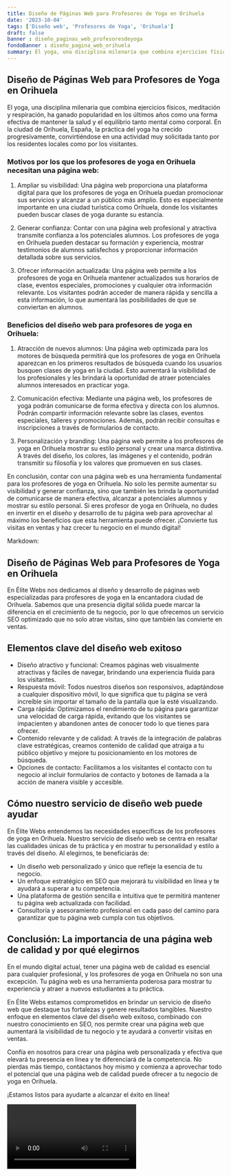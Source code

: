 ```yaml
---
title: Diseño de Páginas Web para Profesores de Yoga en Orihuela
date: '2023-10-04'
tags: ['Diseño web', 'Profesores de Yoga', 'Orihuela']
draft: false
banner : diseño_paginas_web_profesoresdeyoga
fondoBanner : diseño_pagina_web_orihuela
summary: El yoga, una disciplina milenaria que combina ejercicios físicos, meditación y respiración, ha ganado popularidad en los últimos años como una forma efectiva de mantener la salud y el equilibrio tanto mental como corporal. En la ciudad de Orihuela, España, la práctica del yoga ha crecido progresivamente, convirtiéndose en una actividad muy solicitada tanto por los residentes locales como por los visitantes.
---
```


## Diseño de Páginas Web para Profesores de Yoga en Orihuela

El yoga, una disciplina milenaria que combina ejercicios físicos, meditación y respiración, ha ganado popularidad en los últimos años como una forma efectiva de mantener la salud y el equilibrio tanto mental como corporal. En la ciudad de Orihuela, España, la práctica del yoga ha crecido progresivamente, convirtiéndose en una actividad muy solicitada tanto por los residentes locales como por los visitantes.

### Motivos por los que los profesores de yoga en Orihuela necesitan una página web:

1. Ampliar su visibilidad: Una página web proporciona una plataforma digital para que los profesores de yoga en Orihuela puedan promocionar sus servicios y alcanzar a un público más amplio. Esto es especialmente importante en una ciudad turística como Orihuela, donde los visitantes pueden buscar clases de yoga durante su estancia.

2. Generar confianza: Contar con una página web profesional y atractiva transmite confianza a los potenciales alumnos. Los profesores de yoga en Orihuela pueden destacar su formación y experiencia, mostrar testimonios de alumnos satisfechos y proporcionar información detallada sobre sus servicios.

3. Ofrecer información actualizada: Una página web permite a los profesores de yoga en Orihuela mantener actualizados sus horarios de clase, eventos especiales, promociones y cualquier otra información relevante. Los visitantes podrán acceder de manera rápida y sencilla a esta información, lo que aumentará las posibilidades de que se conviertan en alumnos.

### Beneficios del diseño web para profesores de yoga en Orihuela:

1. Atracción de nuevos alumnos: Una página web optimizada para los motores de búsqueda permitirá que los profesores de yoga en Orihuela aparezcan en los primeros resultados de búsqueda cuando los usuarios busquen clases de yoga en la ciudad. Esto aumentará la visibilidad de los profesionales y les brindará la oportunidad de atraer potenciales alumnos interesados en practicar yoga.

2. Comunicación efectiva: Mediante una página web, los profesores de yoga podrán comunicarse de forma efectiva y directa con los alumnos. Podrán compartir información relevante sobre las clases, eventos especiales, talleres y promociones. Además, podrán recibir consultas e inscripciones a través de formularios de contacto.

3. Personalización y branding: Una página web permite a los profesores de yoga en Orihuela mostrar su estilo personal y crear una marca distintiva. A través del diseño, los colores, las imágenes y el contenido, podrán transmitir su filosofía y los valores que promueven en sus clases.

En conclusión, contar con una página web es una herramienta fundamental para los profesores de yoga en Orihuela. No solo les permite aumentar su visibilidad y generar confianza, sino que también les brinda la oportunidad de comunicarse de manera efectiva, alcanzar a potenciales alumnos y mostrar su estilo personal. Si eres profesor de yoga en Orihuela, no dudes en invertir en el diseño y desarrollo de tu página web para aprovechar al máximo los beneficios que esta herramienta puede ofrecer. ¡Convierte tus visitas en ventas y haz crecer tu negocio en el mundo digital!

<GifSeo />

<Cta />

Markdown:

## Diseño de Páginas Web para Profesores de Yoga en Orihuela

En Élite Webs nos dedicamos al diseño y desarrollo de páginas web especializadas para profesores de yoga en la encantadora ciudad de Orihuela. Sabemos que una presencia digital sólida puede marcar la diferencia en el crecimiento de tu negocio, por lo que ofrecemos un servicio SEO optimizado que no solo atrae visitas, sino que también las convierte en ventas.

## Elementos clave del diseño web exitoso

- Diseño atractivo y funcional: Creamos páginas web visualmente atractivas y fáciles de navegar, brindando una experiencia fluida para los visitantes.
- Respuesta móvil: Todos nuestros diseños son responsivos, adaptándose a cualquier dispositivo móvil, lo que significa que tu página se verá increíble sin importar el tamaño de la pantalla que la esté visualizando.
- Carga rápida: Optimizamos el rendimiento de tu página para garantizar una velocidad de carga rápida, evitando que los visitantes se impacienten y abandonen antes de conocer todo lo que tienes para ofrecer.
- Contenido relevante y de calidad: A través de la integración de palabras clave estratégicas, creamos contenido de calidad que atraiga a tu público objetivo y mejore tu posicionamiento en los motores de búsqueda.
- Opciones de contacto: Facilitamos a los visitantes el contacto con tu negocio al incluir formularios de contacto y botones de llamada a la acción de manera visible y accesible.

## Cómo nuestro servicio de diseño web puede ayudar

En Élite Webs entendemos las necesidades específicas de los profesores de yoga en Orihuela. Nuestro servicio de diseño web se centra en resaltar las cualidades únicas de tu práctica y en mostrar tu personalidad y estilo a través del diseño. Al elegirnos, te beneficiarás de:

- Un diseño web personalizado y único que refleje la esencia de tu negocio.
- Un enfoque estratégico en SEO que mejorará tu visibilidad en línea y te ayudará a superar a tu competencia.
- Una plataforma de gestión sencilla e intuitiva que te permitirá mantener tu página web actualizada con facilidad.
- Consultoría y asesoramiento profesional en cada paso del camino para garantizar que tu página web cumpla con tus objetivos.

## Conclusión: La importancia de una página web de calidad y por qué elegirnos

En el mundo digital actual, tener una página web de calidad es esencial para cualquier profesional, y los profesores de yoga en Orihuela no son una excepción. Tu página web es una herramienta poderosa para mostrar tu experiencia y atraer a nuevos estudiantes a tu práctica.

En Élite Webs estamos comprometidos en brindar un servicio de diseño web que destaque tus fortalezas y genere resultados tangibles. Nuestro enfoque en elementos clave del diseño web exitoso, combinado con nuestro conocimiento en SEO, nos permite crear una página web que aumentará la visibilidad de tu negocio y te ayudará a convertir visitas en ventas.

Confía en nosotros para crear una página web personalizada y efectiva que elevará tu presencia en línea y te diferenciará de la competencia. No pierdas más tiempo, contáctanos hoy mismo y comienza a aprovechar todo el potencial que una página web de calidad puede ofrecer a tu negocio de yoga en Orihuela.

¡Estamos listos para ayudarte a alcanzar el éxito en línea!

<Video />

<CtaBot job='Profesores de Yoga' city='Orihuela'/>

<Gmaps query='Orihuela+españa+maps' />